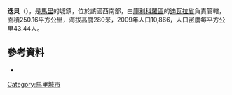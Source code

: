 '''迭貝'''（{{lang-fr|Diébé}}），是[[馬里|馬里]]的城鎮，位於該國西南部，由[[庫利科羅區|庫利科羅區]]的[[迪瓦拉省|迪瓦拉省]]負責管轄，面積250.16平方公里，海拔高度280米，2009年人口10,866，人口密度每平方公里43.44人。

{{Coord|12|37|N|4|58|W|display=title}}

==參考資料==
*{{cite web|url=http://mali-reforme-telecom.mctmtl.com/previsions.pdf|title=Previsions de desserte des communes pour la periode de 2001-2005|publisher=Mali Reforme Telecom|accessdate=February 8, 2009|deadurl=yes|archiveurl=https://web.archive.org/web/20040829024117/http://mali-reforme-telecom.mctmtl.com/previsions.pdf|archivedate=2004-08-29}}

{{庫利科羅區}}

[[Category:馬里城市|Category:馬里城市]]


{{Mali-geo-stub}}